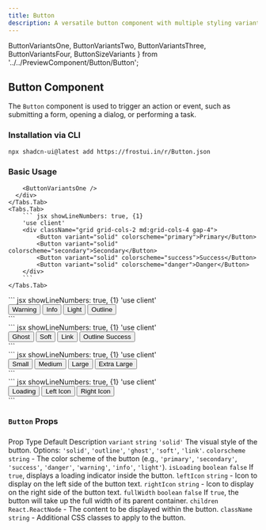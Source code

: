 ```yaml
---
title: Button
description: A versatile button component with multiple styling variants.
---
```


  ButtonVariantsOne, 
  ButtonVariantsTwo, 
  ButtonVariantsThree,
  ButtonVariantsFour,
  ButtonSizeVariants
} from '../../PreviewComponent/Button/Button'; 


## Button Component

The `Button` component is used to trigger an action or event, such as submitting a form, opening a dialog, or performing a task.

### Installation via CLI

```bash showLineNumbers: true,
npx shadcn-ui@latest add https://frostui.in/r/Button.json
```

### Basic Usage

<div
  style={{
    border: '1px solid #e5e7eb',
    borderRadius: '0.75rem',
    padding: '1.5rem',
    marginTop: '2rem',
    marginBottom: '2rem',
  }}
>
  <Tabs items={['Preview', 'Code']}>
    <Tabs.Tab>
      <div style={{ display: 'flex', justifyContent: 'center', gap: '1rem' }}>
        
        <ButtonVariantsOne />
      </div>
    </Tabs.Tab>
    <Tabs.Tab>
        ``` jsx showLineNumbers: true, {1}
        'use client'
        <div className="grid grid-cols-2 md:grid-cols-4 gap-4">
            <Button variant="solid" colorscheme="primary">Primary</Button>
            <Button variant="solid" colorscheme="secondary">Secondary</Button>
            <Button variant="solid" colorscheme="success">Success</Button>
            <Button variant="solid" colorscheme="danger">Danger</Button>
        </div>
        ```
    </Tabs.Tab>
  </Tabs>
</div>

<div
  style={{
    border: '1px solid #e5e7eb',
    borderRadius: '0.75rem',
    padding: '1.5rem',
    marginTop: '2rem',
    marginBottom: '2rem',
  }}
>
  <Tabs items={['Preview', 'Code']}>
    <Tabs.Tab>
      <div style={{ display: 'flex', justifyContent: 'center', gap: '1rem' }}>
        <ButtonVariantsTwo />
      </div>
    </Tabs.Tab>
    <Tabs.Tab>
        ``` jsx showLineNumbers: true, {1}
        'use client'
        <div className="grid grid-cols-2 md:grid-cols-4 gap-4">
            <Button variant="solid" colorscheme="warning">Warning</Button>
            <Button variant="solid" colorscheme="info">Info</Button>
            <Button variant="solid" colorscheme="light">Light</Button>
            <Button variant="outline" colorscheme="primary">Outline</Button>
        </div>
        ```
    </Tabs.Tab>
  </Tabs>
</div>

<div
  style={{
    border: '1px solid #e5e7eb',
    borderRadius: '0.75rem',
    padding: '1.5rem',
    marginTop: '2rem',
    marginBottom: '2rem',
  }}
>
  <Tabs items={['Preview', 'Code']}>
    <Tabs.Tab>
      <div style={{ display: 'flex', justifyContent: 'center', gap: '1rem' }}>
        <ButtonVariantsThree />
      </div>
    </Tabs.Tab>
    <Tabs.Tab>
        ``` jsx showLineNumbers: true, {1}
        'use client'
        <div className="grid grid-cols-2 md:grid-cols-4 gap-4">
            <Button variant="ghost" colorscheme="primary">Ghost</Button>
            <Button variant="soft" colorscheme="primary">Soft</Button>
            <Button variant="link" colorscheme="primary">Link</Button>
            <Button variant="outline" colorscheme="success">Outline Success</Button>
        </div>
        ```
    </Tabs.Tab>
  </Tabs>
</div>

<div
  style={{
    border: '1px solid #e5e7eb',
    borderRadius: '0.75rem',
    padding: '1.5rem',
    marginTop: '2rem',
    marginBottom: '2rem',
  }}
>
  <Tabs items={['Preview', 'Code']}>
    <Tabs.Tab>
      <div style={{ display: 'flex', justifyContent: 'center', gap: '1rem' }}>
        <ButtonSizeVariants />
      </div>
    </Tabs.Tab>
    <Tabs.Tab>
        ``` jsx showLineNumbers: true, {1}
        'use client'
        <div className="flex flex-row items-start gap-4">
            <Button size="sm">Small</Button>
            <Button size="md">Medium</Button>
            <Button size="lg">Large</Button>
            <Button size="xl">Extra Large</Button>
      </div>
        ```
    </Tabs.Tab>
  </Tabs>
</div>

<div
  style={{
    border: '1px solid #e5e7eb',
    borderRadius: '0.75rem',
    padding: '1.5rem',
    marginTop: '2rem',
    marginBottom: '2rem',
  }}
>
  <Tabs items={['Default', 'Code']}>
    <Tabs.Tab>
      <div style={{ display: 'flex', justifyContent: 'center', gap: '1rem' }}>
        <ButtonVariantsFour />
      </div>
    </Tabs.Tab>
    <Tabs.Tab>
        ``` jsx showLineNumbers: true, {1}
        'use client'
        <div className="grid grid-cols-2 md:grid-cols-4 gap-4">
            <Button isLoading>Loading</Button>
            <Button leftIcon={svgIcon}>Left Icon</Button>
            <Button rightIcon={svgIcon}>Right Icon</Button>
        </div>
        ```
    </Tabs.Tab>
  </Tabs>
</div>


### `Button` Props

###

<Table>
  <thead>
    <Table.Tr>
      <Table.Th>Prop</Table.Th>
      <Table.Th>Type</Table.Th>
      <Table.Th>Default</Table.Th>
      <Table.Th>Description</Table.Th>
    </Table.Tr>
  </thead>
  <tbody>
    <Table.Tr>
      <Table.Td><code>variant</code></Table.Td>
      <Table.Td><code>string</code></Table.Td>
      <Table.Td><code>'solid'</code></Table.Td>
      <Table.Td>The visual style of the button. Options: <code>'solid'</code>, <code>'outline'</code>, <code>'ghost'</code>, <code>'soft'</code>, <code>'link'</code>.</Table.Td>
    </Table.Tr>
    <Table.Tr>
      <Table.Td><code>colorscheme</code></Table.Td>
      <Table.Td><code>string</code></Table.Td>
      <Table.Td>-</Table.Td>
      <Table.Td>The color scheme of the button (e.g., <code>'primary'</code>, <code>'secondary'</code>, <code>'success'</code>, <code>'danger'</code>, <code>'warning'</code>, <code>'info'</code>, <code>'light'</code>).</Table.Td>
    </Table.Tr>
    <Table.Tr>
      <Table.Td><code>isLoading</code></Table.Td>
      <Table.Td><code>boolean</code></Table.Td>
      <Table.Td><code>false</code></Table.Td>
      <Table.Td>If <code>true</code>, displays a loading indicator inside the button.</Table.Td>
    </Table.Tr>
    <Table.Tr>
      <Table.Td><code>leftIcon</code></Table.Td>
      <Table.Td><code>string</code></Table.Td>
      <Table.Td>-</Table.Td>
      <Table.Td>Icon to display on the left side of the button text.</Table.Td>
    </Table.Tr>
    <Table.Tr>
      <Table.Td><code>rightIcon</code></Table.Td>
      <Table.Td><code>string</code></Table.Td>
      <Table.Td>-</Table.Td>
      <Table.Td>Icon to display on the right side of the button text.</Table.Td>
    </Table.Tr>
    <Table.Tr>
      <Table.Td><code>fullWidth</code></Table.Td>
      <Table.Td><code>boolean</code></Table.Td>
      <Table.Td><code>false</code></Table.Td>
      <Table.Td>If <code>true</code>, the button will take up the full width of its parent container.</Table.Td>
    </Table.Tr>
    <Table.Tr>
      <Table.Td><code>children</code></Table.Td>
      <Table.Td><code>React.ReactNode</code></Table.Td>
      <Table.Td>-</Table.Td>
      <Table.Td>The content to be displayed within the button.</Table.Td>
    </Table.Tr>
    <Table.Tr>
      <Table.Td><code>className</code></Table.Td>
      <Table.Td><code>string</code></Table.Td>
      <Table.Td>-</Table.Td>
      <Table.Td>Additional CSS classes to apply to the button.</Table.Td>
    </Table.Tr>
  </tbody>
</Table>